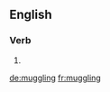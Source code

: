 ==English==

===Verb===
{{head|en|present participle}}

# {{present participle of|muggle|lang=en|nocat=1}}

[[de:muggling]]
[[fr:muggling]]